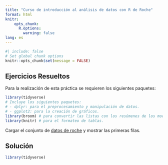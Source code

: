 ```yaml
---
title: "Curso de introducción al análisis de datos con R de Roche"
format: html
knitr: 
    opts_chunk: 
      R.options:
        warning: false
lang: es
---
```


```r
#| include: false
# Set global chunk options
knitr::opts_chunk$set(message = FALSE)
```

## Ejercicios Resueltos

Para la realización de esta práctica se requieren los siguientes paquetes:

```r
library(tidyverse)
# Incluye los siguientes paquetes:
# - dplyr: para el preprocesamiento y manipulación de datos.
# - ggplot2: para la creación de gráficos.
library(broom) # para convertir las listas con los resúmenes de los modelos de regresión a formato organizado.
library(knitr) # para el formateo de tablas.
```

:::{#exr-1}
Cargar el conjunto de [datos de roche](datos/datos-roche.csv) y mostrar las primeras filas.
:::

::: {.callout-tip collapse="true"}
## Solución

```r
library(tidyverse)
```
:::